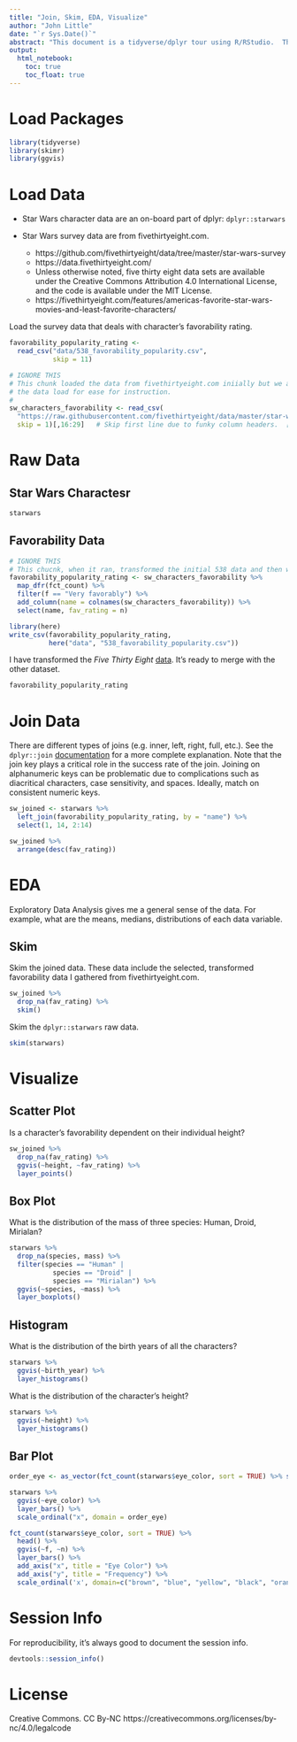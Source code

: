 ```yaml
---
title: "Join, Skim, EDA, Visualize"
author: "John Little"
date: "`r Sys.Date()`"
abstract: "This document is a tidyverse/dplyr tour using R/RStudio.  The instructor will demonstrate how to undertake an initial investigation into two datasets.  More information can be found at this repo: https://github.com/data-and-visualization/intro2r-2018-datafest. Our Intro to R workshop can be found at https://rfun.library.duke.edu/intro2r/.  This document is covered by the CC BY-NC license:  https://creativecommons.org/licenses/by-nc/4.0/legalcode."
output: 
  html_notebook:
    toc: true
    toc_float: true
---
```


# Load Packages

```r
library(tidyverse)
library(skimr)
library(ggvis)
```

# Load Data

- Star Wars character data are an on-board part of dplyr:  `dplyr::starwars`

- Star Wars survey data are from fivethirtyeight.com.  

    - https://github.com/fivethirtyeight/data/tree/master/star-wars-survey
    - https://data.fivethirtyeight.com/
    - Unless otherwise noted, five thirty eight data sets are available under the Creative Commons Attribution 4.0 International License, and the code is available under the MIT License.
    - https://fivethirtyeight.com/features/americas-favorite-star-wars-movies-and-least-favorite-characters/

Load the survey data that deals with character's favorability rating.  

```r
favorability_popularity_rating <- 
  read_csv("data/538_favorability_popularity.csv",
           skip = 11)
```

```r
# IGNORE THIS
# This chunk loaded the data from fivethirtyeight.com iniially but we are simplifying 
# the data load for ease for instruction.
#
sw_characters_favorability <- read_csv(
  "https://raw.githubusercontent.com/fivethirtyeight/data/master/star-wars-survey/StarWars.csv", 
  skip = 1)[,16:29]   # Skip first line due to funky column headers.  [,16:29] ingests columns 16 through 29.
```


# Raw Data

## Star Wars Charactesr

```r
starwars
```

## Favorability Data

```r
# IGNORE THIS
# This chucnk, when it ran, transformed the initial 538 data and then wrote it to the data directory.
favorability_popularity_rating <- sw_characters_favorability %>% 
  map_dfr(fct_count) %>% 
  filter(f == "Very favorably") %>% 
  add_column(name = colnames(sw_characters_favorability)) %>% 
  select(name, fav_rating = n)

library(here)
write_csv(favorability_popularity_rating, 
          here("data", "538_favorability_popularity.csv"))
```

I have transformed the *Five Thirty Eight* [data](https://github.com/fivethirtyeight/data/tree/master/star-wars-survey).  It's ready to merge with the other dataset.

```r
favorability_popularity_rating
```


# Join Data

There are different types of joins (e.g. inner, left, right, full, etc.).  See the `dplyr::join` [documentation](http://dplyr.tidyverse.org/reference/join.html) for a more complete explanation. Note that the join key plays a critical role in the success rate of the join.  Joining on alphanumeric keys can be problematic due to complications such as diacritical characters, case sensitivity, and spaces. Ideally, match on consistent numeric keys.


```r
sw_joined <- starwars %>% 
  left_join(favorability_popularity_rating, by = "name") %>% 
  select(1, 14, 2:14) 

sw_joined %>% 
  arrange(desc(fav_rating))
```



#  EDA

Exploratory Data Analysis gives me a general sense of the data.  For example, what are the means, medians, distributions of each data variable.

## Skim

Skim the joined data.  These data include the selected, transformed favorability data I gathered from fivethirtyeight.com.

```r
sw_joined %>% 
  drop_na(fav_rating) %>% 
  skim()
```

Skim the `dplyr::starwars` raw data.

```r
skim(starwars)
```


# Visualize

## Scatter Plot

Is a character's favorability dependent on their individual height?

```r
sw_joined %>% 
  drop_na(fav_rating) %>% 
  ggvis(~height, ~fav_rating) %>% 
  layer_points()
```

## Box Plot

What is the distribution of the mass of three species:  Human, Droid, Mirialan?

```r
starwars %>% 
  drop_na(species, mass) %>% 
  filter(species == "Human" |
           species == "Droid" |
           species == "Mirialan") %>% 
  ggvis(~species, ~mass) %>% 
  layer_boxplots()
```

## Histogram

What is the distribution of the birth years of all the characters?

```r
starwars %>% 
  ggvis(~birth_year) %>% 
  layer_histograms()
```

What is the distribution of the character's height?

```r
starwars %>% 
  ggvis(~height) %>% 
  layer_histograms()
```

## Bar Plot

```r
order_eye <- as_vector(fct_count(starwars$eye_color, sort = TRUE) %>% select(f))

starwars %>%   
  ggvis(~eye_color) %>% 
  layer_bars() %>% 
  scale_ordinal("x", domain = order_eye)
```

```r
fct_count(starwars$eye_color, sort = TRUE) %>% 
  head() %>% 
  ggvis(~f, ~n) %>% 
  layer_bars() %>% 
  add_axis("x", title = "Eye Color") %>% 
  add_axis("y", title = "Frequency") %>% 
  scale_ordinal('x', domain=c("brown", "blue", "yellow", "black", "orange", "red")) 
```


# Session Info

For reproducibility, it's always good to document the session info.

```r
devtools::session_info()
```

# License

Creative Commons.  CC By-NC  https://creativecommons.org/licenses/by-nc/4.0/legalcode

